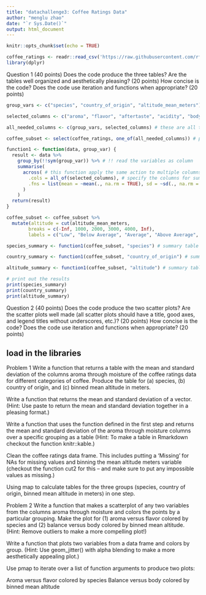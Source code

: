 ```yaml
---
title: "datachallenge3: Coffee Ratings Data"
author: "menglu zhao"
date: "`r Sys.Date()`"
output: html_document
---
```


```r
knitr::opts_chunk$set(echo = TRUE)
```

```r
coffee_ratings <- readr::read_csv('https://raw.githubusercontent.com/rfordatascience/tidytuesday/master/data/2020/2020-07-07/coffee_ratings.csv')
library(dplyr)
```

Question 1 (40 points) Does the code produce the three tables? Are the tables well organized and aesthetically pleasing? (20 points) How concise is the code? Does the code use iteration and functions when appropriate? (20 points)

```r
group_vars <- c("species", "country_of_origin", "altitude_mean_meters") # these are the variables that we are interested in, and we want to generate a table for these variable.

selected_columns <- c("aroma", "flavor", "aftertaste", "acidity", "body", "balance", "uniformity", "clean_cup", "sweetness", "cupper_points", "moisture") # these are the variable that we want the mean and standard deviation of.

all_needed_columns <- c(group_vars, selected_columns) # these are all the variables needed to write the function

coffee_subset <- select(coffee_ratings, one_of(all_needed_columns)) # put all those variable in a new data set.

function1 <- function(data, group_var) {
  result <- data %>%
    group_by(!!sym(group_var)) %>% # !! read the variables as column
    summarise(
      across( # this function apply the same action to multiple columns
        .cols = all_of(selected_columns), # specify the columns for summary
        .fns = list(mean = ~mean(., na.rm = TRUE), sd = ~sd(., na.rm = TRUE)) # a list of functions we want to use, in this case we want mean and standard deviation.
      )
    )
  return(result)
}

coffee_subset <- coffee_subset %>%
  mutate(altitude = cut(altitude_mean_meters, 
        breaks = c(-Inf, 1000, 2000, 3000, 4000, Inf), 
        labels = c("Low", "Below Average", "Average", "Above Average", "High"))) # binning the variable mean altitude by 1000 meters.

species_summary <- function1(coffee_subset, "species") # summary table for species

country_summary <- function1(coffee_subset, "country_of_origin") # summary table based on origin

altitude_summary <- function1(coffee_subset, "altitude") # summary table based on the altitude bin

# print out the results
print(species_summary)
print(country_summary)
print(altitude_summary)

```

Question 2 (40 points) Does the code produce the two scatter plots? Are the scatter plots well made (all scatter plots should have a title, good axes, and legend titles without underscores, etc.)? (20 points) How concise is the code? Does the code use iteration and functions when appropriate? (20 points)



## load in the libraries 




Problem 1
Write a function that returns a table with the mean and standard deviation of the columns aroma through moisture of the coffee ratings data for different categories of coffee. Produce the table for (a) species, (b) country of origin, and (c) binned mean altitude in meters.

Write a function that returns the mean and standard deviation of a vector. (Hint: Use paste to return the mean and standard deviation together in a pleasing format.)

Write a function that uses the function defined in the first step and returns the mean and standard deviation of the aroma through moisture columns over a specific grouping as a table (Hint: To make a table in Rmarkdown checkout the function knitr::kable.)

Clean the coffee ratings data frame. This includes putting a ‘Missing’ for NAs for missing values and binning the mean altitude meters variable (checkout the function cut2 for this – and make sure to put any impossible values as missing.)

Using map to calculate tables for the three groups (species, country of origin, binned mean altitude in meters) in one step.

Problem 2
Write a function that makes a scatterplot of any two variables from the columns aroma through moisture and colors the points by a particular grouping. Make the plot for (1) aroma versus flavor colored by species and (2) balance versus body colored by binned mean altitude. (Hint: Remove outliers to make a more compelling plot!)

Write a function that plots two variables from a data frame and colors by group. (Hint: Use geom_jitter() with alpha blending to make a more aesthetically appealing plot.)

Use pmap to iterate over a list of function arguments to produce two plots:

Aroma versus flavor colored by species
Balance versus body colored by binned mean altitude